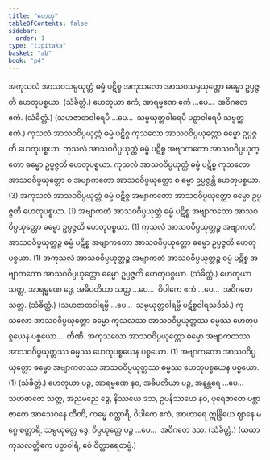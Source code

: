 ```yaml
---
title: "ဟေတု"
tableOfContents: false
sidebar:
  order: 1
type: "tipitaka"
basket: "ab"
book: "p4"
---
```



<DynamicBreadcrumb />

<Division number="14" book="p4" e="ch" v="39" p="590">

<Paragraph number="1267" book="p4">
အကုသလံ အာသဝသမ္ပယုတ္တံ ဓမ္မံ ပဋိစ္စ အကုသလော အာသဝသမ္ပယုတ္တော ဓမ္မော ဥပ္ပဇ္ဇတိ ဟေတုပစ္စယာ. (သံခိတ္တံ.)
</Paragraph>

<Paragraph number="1268" book="p4">
ဟေတုယာ ဧကံ, အာရမ္မဏေ ဧကံ …ပေ…  အဝိဂတေ ဧကံ. (သံခိတ္တံ.)
</Paragraph>

<Paragraph number="1269" book="p4">
(သဟဇာတဝါရေပိ …ပေ…  သမ္ပယုတ္တဝါရေပိ ပဉှာဝါရေပိ သဗ္ဗတ္ထ ဧကံ.)
</Paragraph>

</Division>
<Division number="15" book="p4" e="ch" v="39" p="590">

<Paragraph number="1270" book="p4">
ကုသလံ အာသဝဝိပ္ပယုတ္တံ ဓမ္မံ ပဋိစ္စ ကုသလော အာသဝဝိပ္ပယုတ္တော ဓမ္မော ဥပ္ပဇ္ဇတိ ဟေတုပစ္စယာ. ကုသလံ အာသဝဝိပ္ပယုတ္တံ ဓမ္မံ ပဋိစ္စ အဗျာကတော အာသဝဝိပ္ပယုတ္တော ဓမ္မော ဥပ္ပဇ္ဇတိ ဟေတုပစ္စယာ. ကုသလံ အာသဝဝိပ္ပယုတ္တံ ဓမ္မံ ပဋိစ္စ ကုသလော အာသဝဝိပ္ပယုတ္တော စ အဗျာကတော အာသဝဝိပ္ပယုတ္တော စ ဓမ္မာ ဥပ္ပဇ္ဇန္တိ ဟေတုပစ္စယာ. (3)
</Paragraph>

<Paragraph number="1271" book="p4">
အကုသလံ အာသဝဝိပ္ပယုတ္တံ ဓမ္မံ ပဋိစ္စ အဗျာကတော အာသဝဝိပ္ပယုတ္တော ဓမ္မော ဥပ္ပဇ္ဇတိ ဟေတုပစ္စယာ. (1)
</Paragraph>

<Paragraph number="1272" book="p4">
အဗျာကတံ အာသဝဝိပ္ပယုတ္တံ ဓမ္မံ ပဋိစ္စ အဗျာကတော အာသဝဝိပ္ပယုတ္တော ဓမ္မော ဥပ္ပဇ္ဇတိ ဟေတုပစ္စယာ. (1)
</Paragraph>

<Paragraph number="1273" book="p4">
ကုသလံ အာသဝဝိပ္ပယုတ္တဉ္စ အဗျာကတံ အာသဝဝိပ္ပယုတ္တဉ္စ ဓမ္မံ ပဋိစ္စ အဗျာကတော အာသဝဝိပ္ပယုတ္တော ဓမ္မော ဥပ္ပဇ္ဇတိ ဟေတုပစ္စယာ. (1)
</Paragraph>

<Paragraph number="1274" book="p4">
အကုသလံ အာသဝဝိပ္ပယုတ္တဉ္စ အဗျာကတံ အာသဝဝိပ္ပယုတ္တဉ္စ ဓမ္မံ ပဋိစ္စ အဗျာကတော အာသဝဝိပ္ပယုတ္တော ဓမ္မော ဥပ္ပဇ္ဇတိ ဟေတုပစ္စယာ. (သံခိတ္တံ.)
</Paragraph>

</Division>
<Division number="16" book="p4" e="ch" v="39" p="591">

<Paragraph number="1275" book="p4">
ဟေတုယာ သတ္တ, အာရမ္မဏေ ဒွေ, အဓိပတိယာ သတ္တ …ပေ…  ဝိပါကေ ဧကံ …ပေ…  အဝိဂတေ သတ္တ. (သံခိတ္တံ.)
</Paragraph>

<Paragraph number="1276" book="p4">
(သဟဇာတဝါရမ္ပိ …ပေ…  သမ္ပယုတ္တဝါရမ္ပိ ပဋိစ္စဝါရသဒိသံ.)
</Paragraph>

</Division>
<Division number="17" book="p4" e="ch" v="39" p="591">

<Paragraph number="1277" book="p4">
ကုသလော အာသဝဝိပ္ပယုတ္တော ဓမ္မော ကုသလဿ အာသဝဝိပ္ပယုတ္တဿ ဓမ္မဿ ဟေတုပစ္စယေန ပစ္စယော…  တီဏိ.
</Paragraph>

<Paragraph number="1278" book="p4">
အကုသလော အာသဝဝိပ္ပယုတ္တော ဓမ္မော အဗျာကတဿ အာသဝဝိပ္ပယုတ္တဿ ဓမ္မဿ ဟေတုပစ္စယေန ပစ္စယော. (1)
</Paragraph>

<Paragraph number="1279" book="p4">
အဗျာကတော အာသဝဝိပ္ပယုတ္တော ဓမ္မော အဗျာကတဿ အာသဝဝိပ္ပယုတ္တဿ ဓမ္မဿ ဟေတုပစ္စယေန ပစ္စယော. (1) (သံခိတ္တံ.)
</Paragraph>

</Division>
<Division number="18" book="p4" e="ch" v="39" p="591">

<Paragraph number="1280" book="p4">
ဟေတုယာ ပဉ္စ, အာရမ္မဏေ နဝ, အဓိပတိယာ ပဉ္စ, အနန္တရေ …ပေ…  သဟဇာတေ သတ္တ, အညမညေ ဒွေ, နိဿယေ ဒသ, ဥပနိဿယေ နဝ, ပုရေဇာတေ ပစ္ဆာဇာတေ အာသေဝနေ တီဏိ, ကမ္မေ စတ္တာရိ, ဝိပါကေ ဧကံ, အာဟာရေ ဣန္ဒြိယေ ဈာနေ မဂ္ဂေ စတ္တာရိ, သမ္ပယုတ္တေ ဒွေ, ဝိပ္ပယုတ္တေ ပဉ္စ …ပေ…  အဝိဂတေ ဒသ. (သံခိတ္တံ.)
</Paragraph>

<Paragraph number="1281" book="p4">
(ယထာ ကုသလတ္တိကေ ပဉှာဝါရံ, ဧဝံ ဝိတ္ထာရေတဗ္ဗံ.)
</Paragraph>
</Division>